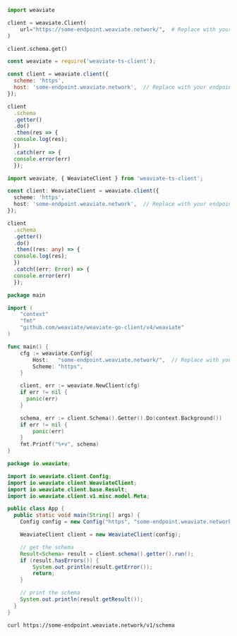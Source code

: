 
<Tabs groupId="languages">
<TabItem value="py" label="Python">

```python
import weaviate

client = weaviate.Client(
    url="https://some-endpoint.weaviate.network/",  # Replace with your endpoint
)

client.schema.get()
```

</TabItem>
<TabItem value="js" label="JavaScript">

```js
const weaviate = require('weaviate-ts-client');

const client = weaviate.client({
  scheme: 'https',
  host: 'some-endpoint.weaviate.network',  // Replace with your endpoint
});

client
  .schema
  .getter()
  .do()
  .then(res => {
  console.log(res);
  })
  .catch(err => {
  console.error(err)
  });
```

</TabItem>
<TabItem value="ts" label="TypeScript">

```ts
import weaviate, { WeaviateClient } from 'weaviate-ts-client';

const client: WeaviateClient = weaviate.client({
  scheme: 'https',
  host: 'some-endpoint.weaviate.network',  // Replace with your endpoint
});

client
  .schema
  .getter()
  .do()
  .then((res: any) => {
  console.log(res);
  })
  .catch((err: Error) => {
  console.error(err)
  });
```

</TabItem>
<TabItem value="go" label="Go">

```go
package main

import (
	"context"
	"fmt"
	"github.com/weaviate/weaviate-go-client/v4/weaviate"
)

func main() {
    cfg := weaviate.Config{
        Host:   "some-endpoint.weaviate.network/",  // Replace with your endpoint
        Scheme: "https",
    }

    client, err := weaviate.NewClient(cfg)
    if err != nil {
      panic(err)
    }

    schema, err := client.Schema().Getter().Do(context.Background())
    if err != nil {
        panic(err)
    }
    fmt.Printf("%+v", schema)
}
```

</TabItem>
<TabItem value="java" label="Java">

```java
package io.weaviate;

import io.weaviate.client.Config;
import io.weaviate.client.WeaviateClient;
import io.weaviate.client.base.Result;
import io.weaviate.client.v1.misc.model.Meta;

public class App {
  public static void main(String[] args) {
    Config config = new Config("https", "some-endpoint.weaviate.network/");  // Replace with your endpoint

    WeaviateClient client = new WeaviateClient(config);

    // get the schema
    Result<Schema> result = client.schema().getter().run();
    if (result.hasErrors()) {
        System.out.println(result.getError());
        return;
    }

    // print the schema
    System.out.println(result.getResult());
  }
}
```

</TabItem>
<TabItem value="curl" label="Curl">

```bash
curl https://some-endpoint.weaviate.network/v1/schema
```

</TabItem>
</Tabs>
